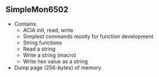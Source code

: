 == SimpleMon6502 ==

* Contains 
** ACIA init, read, write
** Simplest commands mostly for function development
** String functions
** Read a string
** Write a string (macro)
** Write hex value as a string
* Dump page (256-bytes) of memory
